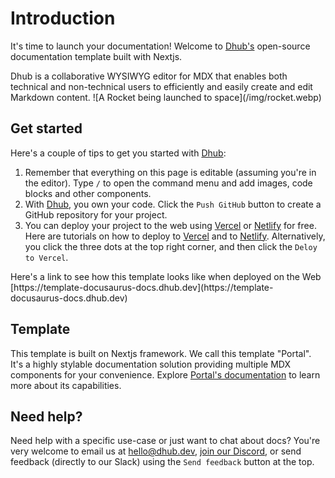 # Introduction

It's time to launch your documentation! Welcome to [Dhub's](https://dhub.dev) open-source documentation template built with Nextjs.

<Callout variant="tip">
  Dhub is a collaborative WYSIWYG editor for MDX that enables both technical and non-technical users to efficiently and easily create and edit Markdown content.
</Callout>

<Frame caption="A Rocket being launched to space" align="center">
  ![A Rocket being launched to space](/img/rocket.webp)
</Frame>

## Get started

Here's a couple of tips to get you started with [Dhub](https://dhub.dev):

1. Remember that everything on this page is editable (assuming you're in the editor). Type `/` to open the command menu and add images, code blocks and other components.
2. With [Dhub](https://dhub.dev), you own your code. Click the `Push GitHub` button to create a GitHub repository for your project.
3. You can deploy your project to the web using [Vercel](https://vercel.com/) or [Netlify](https://netlify.com/) for free. Here are tutorials on how to deploy to [Vercel](https://vercel.com/) and to [Netlify](https://netlify.com/). Alternatively, you click the three dots at the top right corner, and then click the `Deloy to Vercel`.

<Callout variant="info" title="Preview URL">
  Here's a link to see how this template looks like when deployed on the Web <br /> [https://template-docusaurus-docs.dhub.dev](https://template-docusaurus-docs.dhub.dev)
</Callout>

## Template

This template is built on Nextjs framework. We call this template "Portal". It's a highly stylable documentation solution providing multiple MDX components for your convenience. Explore [Portal's documentation](https://portal.dhub.dev) to learn more about its capabilities.

## Need help?

Need help with a specific use-case or just want to chat about docs? You're very welcome to email us at [hello@dhub.dev](hello@dhub.dev), [join our Discord](https://discord.gg/6qGnyrt7xy), or send feedback (directly to our Slack) using the `Send feedback` button at the top.
